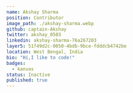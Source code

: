 ---
name: Akshay Sharma
position: Contributor
image_path: ./akshay-sharma.webp
github: captain-Akshay
twitter: akshay_0503
linkedin: akshay-sharma-76a267203
layer5: 51f49d2c-0050-4bdb-9bce-fdddcb4742be
location: West Bengal, India
bio: "Hi,I like to code!"
badges: 
  - kanvas
status: Inactive
published: true
---
